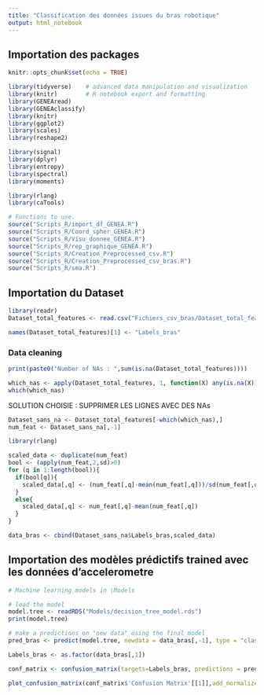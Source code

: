 ```yaml
---
title: "Classification des données issues du bras robotique"
output: html_notebook
---
```

## Importation des packages

```r
knitr::opts_chunk$set(echo = TRUE)
```


```r
library(tidyverse)    # advanced data manipulation and visualization
library(knitr)        # R notebook export and formatting 
library(GENEAread)
library(GENEAclassify)
library(knitr)
library(ggplot2)
library(scales)
library(reshape2)

library(signal)
library(dplyr)
library(entropy)
library(spectral)
library(moments)

library(rlang)
library(caTools)
```

```r
# Functions to use.
source("Scripts_R/import_df_GENEA.R")
source("Scripts_R/Coord_spher_GENEA.R")
source("Scripts_R/Visu_donnee_GENEA.R")
source("Scripts_R/rep_graphique_GENEA.R")
source("Scripts_R/Creation_Preprocessed_csv.R")
source("Scripts_R/Creation_Preprocessed_csv_bras.R")
source("Scripts_R/sma.R")

```


## Importation du Dataset

```r
library(readr)
Dataset_total_features <- read.csv("Fichiers_csv_bras/Dataset_total_features_bras.csv",header = FALSE,sep = ',')
```

```r
names(Dataset_total_features)[1] <- "Labels_bras"
```


### Data cleaning

```r
print(paste0("Number of NAs : ",sum(is.na(Dataset_total_features))))
```



```r
which_nas <- apply(Dataset_total_features, 1, function(X) any(is.na(X)))
which(which_nas)
```

SOLUTION CHOISIE : SUPPRIMER LES LIGNES AVEC DES NAs


```r
Dataset_sans_na <- Dataset_total_features[-which(which_nas),]
num_feat <- Dataset_sans_na[,-1]

library(rlang)

scaled_data <- duplicate(num_feat)
bool <- (apply(num_feat,2,sd)>0)
for (q in 1:length(bool)){
  if(bool[q]){
    scaled_data[,q] <- (num_feat[,q]-mean(num_feat[,q]))/sd(num_feat[,q])
  }
  else{
    scaled_data[,q] <- num_feat[,q]-mean(num_feat[,q])
  }
}

data_bras <- cbind(Dataset_sans_na$Labels_bras,scaled_data)
```



## Importation des modèles prédictifs trained avec les données d'accelerometre


```r
# Machine learning models in \Models

# load the model
model.tree <- readRDS("Models/decision_tree_model.rds")
print(model.tree)

# make a predictions on "new data" using the final model
pred_bras <- predict(model.tree, newdata = data_bras[,-1], type = "class")

Labels_bras <- as.factor(data_bras[,1])
```


```r
conf_matrix <- confusion_matrix(targets=Labels_bras, predictions = pred_bras)

plot_confusion_matrix(conf_matrix$'Confusion Matrix'[[1]],add_normalized = FALSE,add_counts = TRUE)

```








